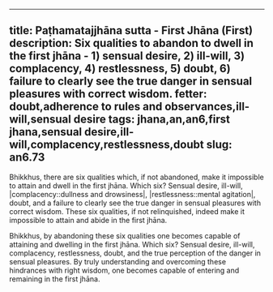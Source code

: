 ---
title: Paṭhamatajjhāna sutta - First Jhāna <span class="text-sm">(First)</span>
description: Six qualities to abandon to dwell in the first jhāna - 1) sensual desire, 2) ill-will, 3) complacency, 4) restlessness, 5) doubt, 6) failure to clearly see the true danger in sensual pleasures with correct wisdom.
fetter: doubt,adherence to rules and observances,ill-will,sensual desire
tags: jhana,an,an6,first jhana,sensual desire,ill-will,complacency,restlessness,doubt
slug: an6.73
----

Bhikkhus, there are six qualities which, if not abandoned, make it impossible to attain and dwell in the first jhāna. Which six? Sensual desire, ill-will, |complacency::dullness and drowsiness|, |restlessness::mental agitation|, doubt, and a failure to clearly see the true danger in sensual pleasures with correct wisdom. These six qualities, if not relinquished, indeed make it impossible to attain and abide in the first jhāna.

Bhikkhus, by abandoning these six qualities one becomes capable of attaining and dwelling in the first jhāna. Which six? Sensual desire, ill-will, complacency, restlessness, doubt, and the true perception of the danger in sensual pleasures. By truly understanding and overcoming these hindrances with right wisdom, one becomes capable of entering and remaining in the first jhāna.